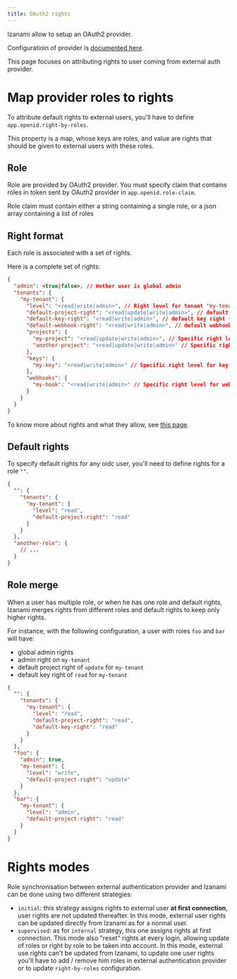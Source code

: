 ```yaml
---
title: OAuth2 rights
---
```



Izanami allow to setup an OAuth2 provider.

Configuratioin of provider is [documented here](https://maif.github.io/izanami/docs/guides/configuration#openid).

This page focuses on attributing rights to user coming from external auth provider.


# Map provider roles to rights

To attribute default rights to external users, you'll have to define `app.openid.right-by-roles`.

This property is a map, whose keys are roles, and value are rights that should be given to external users with these roles.


## Role

Role are provided by OAuth2 provider. You must specify claim that contains roles in token sent by OAuth2 provider in `app.openid.role-claim`.

Role claim must contain either a string containing a single role, or a json array containing a list of roles

## Right format

Each role is associated with a set of rights.

Here is a complete set of rights:

```json
{
  "admin": <true|false>, // Wether user is global admin
  "tenants": {
    "my-tenant": {
      "level": "<read|write|admin>", // Right level for tenant "my-tenant"
      "default-project-right": "<read|update|write|admin>", // default project right for "my-tenant"
      "default-key-right": "<read|write|admin>", // default key right for "my-tenant"
      "default-webhook-right": "<read|write|admin>", // default webhook right for "my-tenant"
      "projects": {
        "my-project": "<read|update|write|admin>", // Specific right level for project "my-project"
        "another-project": "<read|update|write|admin>" // Specific right level for project "another-project"
      },
      "keys": {
        "my-key": "<read|write|admin>" // Specific right level for key "my-key"
      },
      "webhooks": {
        "my-hook": "<read|write|admin>" // Specific right level for webhook "my-hook"
      }
    }
  }
}
```

To know more about rights and what they allow, see [this page](/docs/usages/rights).

## Default rights

To specify default rights for any oidc user, you'll need to define rights for a role `""`.

```json
{
  "": {
    "tenants": {
      "my-tenant": {
        "level": "read",
        "default-project-right": "read"
      }
    }
  },
  "another-role": {
    // ...
  }
}
```

## Role merge

When a user has multiple role, or when he has one role and default rights, Izanami merges rights from different roles and default rights to keep only higher rights.

For instance, with the following configuration, a user with roles `foo` and `bar` will have: 

* global admin rights
* admin right on `my-tenant`
* default project right of `update` for `my-tenant`
* default key right of `read` for `my-tenant`

```json
{
  "": {
    "tenants": {
      "my-tenant": {
        "level": "read",
        "default-project-right": "read",
        "default-key-right": "read"
      }
    }
  },
  "foo": {
    "admin": true,
    "my-tenant": {
      "level": "write",
      "default-project-right": "update"
    }
  },
  "bar": {
    "my-tenant": {
      "level": "admin",
      "default-project-right": "read"
    }
  }
}
```

# Rights modes

Role synchronisation between external authentication provider and Izanami can be done using two different strategies:

* `initial`: this strategy assigns rights to external user **at first connection**, user rights are not updated thereafter.
In this mode, external user rights can be updated directly from Izanami as for a normal user.
* `supervised`: as for `internal` strategy, this one assigns rights at first connection.
This mode also "reset" rights at every login, allowing update of roles or right by role to be taken into account.
In this mode, external use rights can't be updated from Izanami, to update one user rights you'll have to add / remove him roles
in external authentication provider or to update `right-by-roles` configuration.